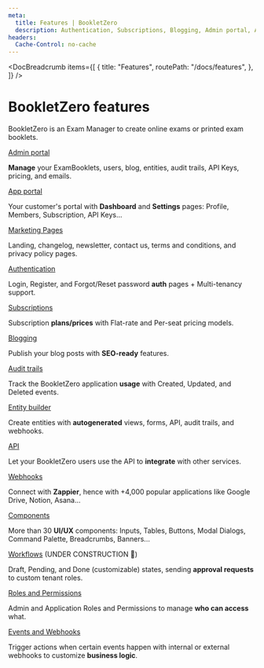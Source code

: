 ```yaml
---
meta:
  title: Features | BookletZero
  description: Authentication, Subscriptions, Blogging, Admin portal, App portal, Audit trails, Entity builder, API, and Webhooks
headers:
  Cache-Control: no-cache
---
```



<DocBreadcrumb
  items={[
    {
      title: "Features",
      routePath: "/docs/features",
    },
  ]}
/>

# BookletZero features

BookletZero is an Exam Manager to create online exams or printed exam booklets.

[Admin portal](/docs/features/admin-portal)

**Manage** your ExamBooklets, users, blog, entities, audit trails, API Keys, pricing, and emails.

[App portal](/docs/features/app-portal)

Your customer's portal with **Dashboard** and **Settings** pages: Profile, Members, Subscription, API Keys...

[Marketing Pages](/docs/features/marketing)

Landing, changelog, newsletter, contact us, terms and conditions, and privacy policy pages.

[Authentication](/docs/features/authentication)

Login, Register, and Forgot/Reset password **auth** pages + Multi-tenancy support.

[Subscriptions](/docs/features/subscriptions)

Subscription **plans/prices** with Flat-rate and Per-seat pricing models.

[Blogging](/docs/features/blogging)

Publish your blog posts with **SEO-ready** features.

[Audit trails](/docs/features/audit-trails)

Track the BookletZero application **usage** with Created, Updated, and Deleted events.

[Entity builder](/docs/features/entity-builder)

Create entities with **autogenerated** views, forms, API, audit trails, and webhooks.

[API](/docs/features/api)

Let your BookletZero users use the API to **integrate** with other services.

[Webhooks](/docs/features/webhooks)

Connect with **Zappier**, hence with +4,000 popular applications like Google Drive, Notion, Asana...

[Components](/docs/components)

More than 30 **UI/UX** components: Inputs, Tables, Buttons, Modal Dialogs, Command Palette, Breadcrumbs, Banners...

[Workflows](/docs/features/workflows) (UNDER CONSTRUCTION 🚧)

Draft, Pending, and Done (customizable) states, sending **approval requests** to custom tenant roles.

[Roles and Permissions](/docs/features/roles-and-permissions)

Admin and Application Roles and Permissions to manage **who can access** what.

[Events and Webhooks](/docs/features/events-and-webhooks)

Trigger actions when certain events happen with internal or external webhooks to customize **business logic**.
